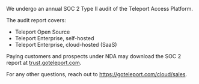 We undergo an annual SOC 2 Type II audit of the Teleport Access Platform.

The audit report covers:

- Teleport Open Source
- Teleport Enterprise, self-hosted
- Teleport Enterprise, cloud-hosted (SaaS)

Paying customers and prospects under NDA may download the SOC 2 report at
[trust.goteleport.com](https://trust.goteleport.com/d/teleport-access-platform-soc-2-type-ii-hipaa/LP5ypb).

For any other questions, reach out to https://goteleport.com/cloud/sales.
